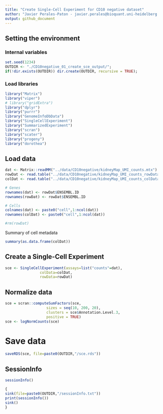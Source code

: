 ```yaml
---
title: "Create Single-Cell Experiment for CD10 negative dataset"
author: "Javier Perales-Paton - javier.perales@bioquant.uni-heidelberg.de"
output: github_document
---
```


## Setting the environment

### Internal variables
```r
set.seed(1234)
OUTDIR <- "./CD10negative_01_create_sce_output/";
if(!dir.exists(OUTDIR)) dir.create(OUTDIR, recursive = TRUE);
```

### Load libraries
```r
library("Matrix")
library("viper")
# library("gridExtra")
library("dplyr")
library("purrr")
library("GenomeInfoDbData")
library("SingleCellExperiment")
library("SummarizedExperiment")
library("scran")
library("scater")
library("progeny")
library("dorothea")
```

## Load data

```r
dat <- Matrix::readMM("../data/CD10negative/kidneyMap_UMI_counts.mtx")
rowDat <- read.table("../data/CD10negative/kidneyMap_UMI_counts_rowData.txt",sep="\t",header=TRUE, stringsAsFactors = FALSE)
colDat <- read.table("../data/CD10negative/kidneyMap_UMI_counts_colData.txt", sep="\t",header=TRUE, stringsAsFactors = FALSE)
```

```r
# Genes
rownames(dat) <- rowDat$ENSEMBL.ID
rownames(rowDat) <- rowDat$ENSEMBL.ID

# Cells
colnames(dat) <- paste0("cell",1:ncol(dat))
rownames(colDat) <- paste0("cell",1:ncol(dat))

#rm(rowDat)
```

Summary of cell metadata
```r
summary(as.data.frame(colDat))
```

## Create a Single-Cell Experiment

```r
sce <- SingleCellExperiment(assays=list("counts"=dat),
			    colData=colDat,
			    rowData=rowDat)
```

## Normalize data
```r
sce = scran::computeSumFactors(sce, 
			       sizes = seq(10, 200, 20), 
			       clusters = sce$Annotation.Level.3, 
			       positive = TRUE)
sce <- logNormCounts(sce)
```

# Save data

```r
saveRDS(sce, file=paste0(OUTDIR,"/sce.rds"))
```

## SessionInfo
```r
sessionInfo()

{                                                                                                                                                                                                           
sink(file=paste0(OUTDIR,"/sessionInfo.txt"))
print(sessionInfo())
sink()
}
```
